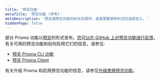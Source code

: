 ```yaml
---
title: '预览功能'
metaTitle: '预览功能 (参考)'
metaDescription: '预览通常在功能的标志后提供，或者需要某种形式的选择加入。'
hiddenPage: false
---
```


<TopBlock>

部分 Prisma 功能以[预览](../../../about/releases#preview)的形式发布。[您可以在 GitHub 上对预览功能进行反馈](https://github.com/prisma/prisma/issues/3108)，有关可用的预览功能和如何启用它们的信息，请参见:

- [预览 Prisma CLI 功能](cli-preview-features)
- [预览 Prisma Client](client-preview-features)

有关升级 Prisma 和启用预览功能的信息，请参见[升级使用预览功能](../../../guides/upgrade-guides/upgrading-to-use-preview-features)。

</TopBlock>
